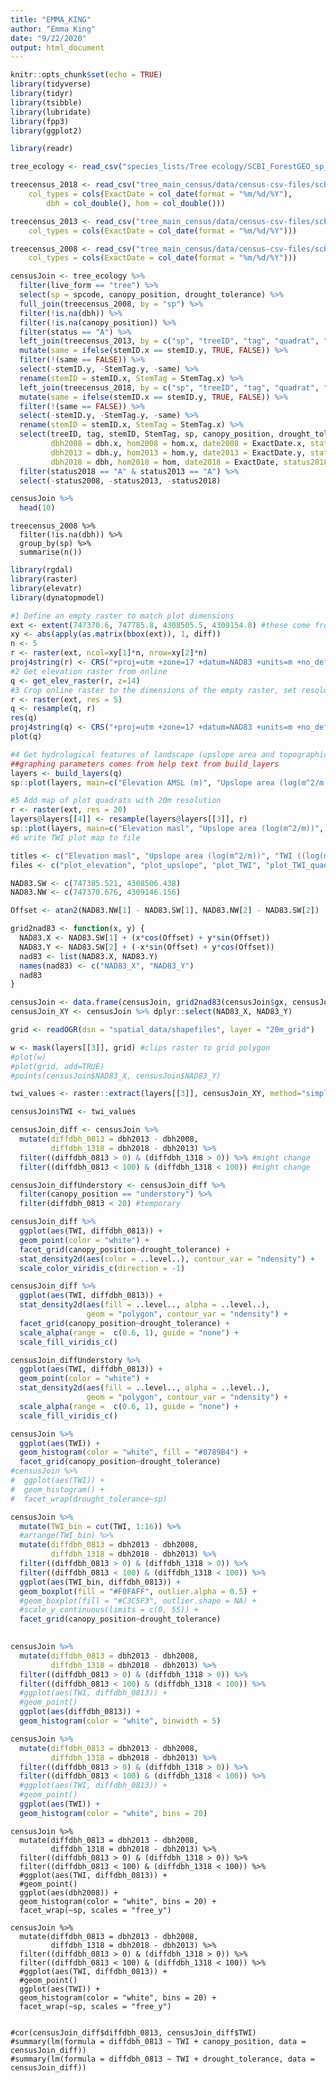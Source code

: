 ```yaml
---
title: "EMMA_KING"
author: "Emma King"
date: "9/22/2020"
output: html_document
---
```


```r
knitr::opts_chunk$set(echo = TRUE)
library(tidyverse)
library(tidyr)
library(tsibble)
library(lubridate)
library(fpp3)
library(ggplot2)
```

```r
library(readr)

tree_ecology <- read_csv("species_lists/Tree ecology/SCBI_ForestGEO_sp_ecology.csv")

treecensus_2018 <- read_csv("tree_main_census/data/census-csv-files/scbi.stem3.csv", 
    col_types = cols(ExactDate = col_date(format = "%m/%d/%Y"), 
        dbh = col_double(), hom = col_double()))

treecensus_2013 <- read_csv("tree_main_census/data/census-csv-files/scbi.stem2.csv", 
    col_types = cols(ExactDate = col_date(format = "%m/%d/%Y")))

treecensus_2008 <- read_csv("tree_main_census/data/census-csv-files/scbi.stem1.csv", 
    col_types = cols(ExactDate = col_date(format = "%m/%d/%Y")))
```

```r
censusJoin <- tree_ecology %>%
  filter(live_form == "tree") %>%
  select(sp = spcode, canopy_position, drought_tolerance) %>%
  full_join(treecensus_2008, by = "sp") %>%
  filter(!is.na(dbh)) %>%
  filter(!is.na(canopy_position)) %>%
  filter(status == "A") %>%
  left_join(treecensus_2013, by = c("sp", "treeID", "tag", "quadrat", "gx", "gy")) %>%
  mutate(same = ifelse(stemID.x == stemID.y, TRUE, FALSE)) %>%
  filter(!(same == FALSE)) %>%
  select(-stemID.y, -StemTag.y, -same) %>%
  rename(stemID = stemID.x, StemTag = StemTag.x) %>%
  left_join(treecensus_2018, by = c("sp", "treeID", "tag", "quadrat", "gx", "gy")) %>%
  mutate(same = ifelse(stemID.x == stemID.y, TRUE, FALSE)) %>%
  filter(!(same == FALSE)) %>%
  select(-stemID.y, -StemTag.y, -same) %>%
  rename(stemID = stemID.x, StemTag = StemTag.x) %>%
  select(treeID, tag, stemID, StemTag, sp, canopy_position, drought_tolerance, quadrat, gx, gy, 
         dbh2008 = dbh.x, hom2008 = hom.x, date2008 = ExactDate.x, status2008 = status.x,
         dbh2013 = dbh.y, hom2013 = hom.y, date2013 = ExactDate.y, status2013 = status.y,
         dbh2018 = dbh, hom2018 = hom, date2018 = ExactDate, status2018 = status) %>%
  filter(status2018 == "A" & status2013 == "A") %>%
  select(-status2008, -status2013, -status2018)

censusJoin %>%
  head(10)
```


```
treecensus_2008 %>%
  filter(!is.na(dbh)) %>%
  group_by(sp) %>%
  summarise(n())
```

```r
library(rgdal)
library(raster)
library(elevatr) 
library(dynatopmodel) 

#1 Define an empty raster to match plot dimensions
ext <- extent(747370.6, 747785.8, 4308505.5, 4309154.8) #these come from the grid shapefile and represent the tilted plot
xy <- abs(apply(as.matrix(bbox(ext)), 1, diff))
n <- 5
r <- raster(ext, ncol=xy[1]*n, nrow=xy[2]*n)
proj4string(r) <- CRS("+proj=utm +zone=17 +datum=NAD83 +units=m +no_defs +ellps=GRS80 +towgs84=0,0,0")
#2 Get elevation raster from online
q <- get_elev_raster(r, z=14)
#3 Crop online raster to the dimensions of the empty raster, set resolution to 5m
r <- raster(ext, res = 5)
q <- resample(q, r)
res(q)
proj4string(q) <- CRS("+proj=utm +zone=17 +datum=NAD83 +units=m +no_defs +ellps=GRS80 +towgs84=0,0,0") #q lost its crs in the resample function
plot(q)

#4 Get hydrological features of landscape (upslope area and topographical wetness index)
##graphing parameters comes from help text from build_layers
layers <- build_layers(q)
sp::plot(layers, main=c("Elevation AMSL (m)", "Upslope area (log(m^2/m))", "TWI ((log(m^2/m))"))

#5 Add map of plot quadrats with 20m resolution
r <- raster(ext, res = 20)
layers@layers[[4]] <- resample(layers@layers[[3]], r)
sp::plot(layers, main=c("Elevation masl", "Upslope area (log(m^2/m))", "TWI ((log(m^2/m))", "TWI per quadrat"))
#6 write TWI plot map to file

titles <- c("Elevation masl", "Upslope area (log(m^2/m))", "TWI ((log(m^2/m))", "TWI per quadrat")
files <- c("plot_elevation", "plot_upslope", "plot_TWI", "plot_TWI_quadrat")

NAD83.SW <- c(747385.521, 4308506.438)                     
NAD83.NW <- c(747370.676, 4309146.156)

Offset <- atan2(NAD83.NW[1] - NAD83.SW[1], NAD83.NW[2] - NAD83.SW[2])

grid2nad83 <- function(x, y) {
  NAD83.X <- NAD83.SW[1] + (x*cos(Offset) + y*sin(Offset))
  NAD83.Y <- NAD83.SW[2] + (-x*sin(Offset) + y*cos(Offset))
  nad83 <- list(NAD83.X, NAD83.Y)
  names(nad83) <- c("NAD83_X", "NAD83_Y")
  nad83
}

censusJoin <- data.frame(censusJoin, grid2nad83(censusJoin$gx, censusJoin$gy))
censusJoin_XY <- censusJoin %>% dplyr::select(NAD83_X, NAD83_Y)

grid <- readOGR(dsn = "spatial_data/shapefiles", layer = "20m_grid")

w <- mask(layers[[3]], grid) #clips raster to grid polygon
#plot(w)
#plot(grid, add=TRUE)
#points(censusJoin$NAD83_X, censusJoin$NAD83_Y)

twi_values <- raster::extract(layers[[3]], censusJoin_XY, method="simple") 

censusJoin$TWI <- twi_values
```

```r
censusJoin_diff <- censusJoin %>%
  mutate(diffdbh_0813 = dbh2013 - dbh2008,
         diffdbh_1318 = dbh2018 - dbh2013) %>%
  filter((diffdbh_0813 > 0) & (diffdbh_1318 > 0)) %>% #might change
  filter((diffdbh_0813 < 100) & (diffdbh_1318 < 100)) #might change

censusJoin_diffUnderstory <- censusJoin_diff %>%
  filter(canopy_position == "understory") %>%
  filter(diffdbh_0813 < 20) #temporary
```


```r
censusJoin_diff %>%
  ggplot(aes(TWI, diffdbh_0813)) +
  geom_point(color = "white") +
  facet_grid(canopy_position~drought_tolerance) + 
  stat_density2d(aes(color = ..level..), contour_var = "ndensity") +
  scale_color_viridis_c(direction = -1)

censusJoin_diff %>%
  ggplot(aes(TWI, diffdbh_0813)) +
  stat_density2d(aes(fill = ..level.., alpha = ..level..), 
                 geom = "polygon", contour_var = "ndensity") + 
  facet_grid(canopy_position~drought_tolerance) +
  scale_alpha(range =  c(0.6, 1), guide = "none") + 
  scale_fill_viridis_c()

censusJoin_diffUnderstory %>%
  ggplot(aes(TWI, diffdbh_0813)) +
  geom_point(color = "white") + 
  stat_density2d(aes(fill = ..level.., alpha = ..level..), 
                 geom = "polygon", contour_var = "ndensity") +
  scale_alpha(range =  c(0.6, 1), guide = "none") +
  scale_fill_viridis_c()
```


```r
censusJoin %>%
  ggplot(aes(TWI)) +
  geom_histogram(color = "white", fill = "#8789B4") +
  facet_grid(canopy_position~drought_tolerance)
#censusJoin %>%
#  ggplot(aes(TWI)) +
#  geom_histogram() +
#  facet_wrap(drought_tolerance~sp)

censusJoin %>%
  mutate(TWI_bin = cut(TWI, 1:16)) %>%
  #arrange(TWI_bin) %>%
  mutate(diffdbh_0813 = dbh2013 - dbh2008,
         diffdbh_1318 = dbh2018 - dbh2013) %>%
  filter((diffdbh_0813 > 0) & (diffdbh_1318 > 0)) %>%
  filter((diffdbh_0813 < 100) & (diffdbh_1318 < 100)) %>%
  ggplot(aes(TWI_bin, diffdbh_0813)) +
  geom_boxplot(fill = "#F0FAFF", outlier.alpha = 0.5) +
  #geom_boxplot(fill = "#C3C5F3", outlier.shape = NA) +
  #scale_y_continuous(limits = c(0, 55)) +
  facet_grid(canopy_position~drought_tolerance)
  
```



```r
censusJoin %>%
  mutate(diffdbh_0813 = dbh2013 - dbh2008,
         diffdbh_1318 = dbh2018 - dbh2013) %>%
  filter((diffdbh_0813 > 0) & (diffdbh_1318 > 0)) %>%
  filter((diffdbh_0813 < 100) & (diffdbh_1318 < 100)) %>%
  #ggplot(aes(TWI, diffdbh_0813)) +
  #geom_point()
  ggplot(aes(diffdbh_0813)) +
  geom_histogram(color = "white", binwidth = 5)

censusJoin %>%
  mutate(diffdbh_0813 = dbh2013 - dbh2008,
         diffdbh_1318 = dbh2018 - dbh2013) %>%
  filter((diffdbh_0813 > 0) & (diffdbh_1318 > 0)) %>%
  filter((diffdbh_0813 < 100) & (diffdbh_1318 < 100)) %>%
  #ggplot(aes(TWI, diffdbh_0813)) +
  #geom_point()
  ggplot(aes(TWI)) +
  geom_histogram(color = "white", bins = 20)
```


```
censusJoin %>%
  mutate(diffdbh_0813 = dbh2013 - dbh2008,
         diffdbh_1318 = dbh2018 - dbh2013) %>%
  filter((diffdbh_0813 > 0) & (diffdbh_1318 > 0)) %>%
  filter((diffdbh_0813 < 100) & (diffdbh_1318 < 100)) %>%
  #ggplot(aes(TWI, diffdbh_0813)) +
  #geom_point()
  ggplot(aes(dbh2008)) +
  geom_histogram(color = "white", bins = 20) +
  facet_wrap(~sp, scales = "free_y")

censusJoin %>%
  mutate(diffdbh_0813 = dbh2013 - dbh2008,
         diffdbh_1318 = dbh2018 - dbh2013) %>%
  filter((diffdbh_0813 > 0) & (diffdbh_1318 > 0)) %>%
  filter((diffdbh_0813 < 100) & (diffdbh_1318 < 100)) %>%
  #ggplot(aes(TWI, diffdbh_0813)) +
  #geom_point()
  ggplot(aes(TWI)) +
  geom_histogram(color = "white", bins = 20) +
  facet_wrap(~sp, scales = "free_y")


#cor(censusJoin_diff$diffdbh_0813, censusJoin_diff$TWI)
#summary(lm(formula = diffdbh_0813 ~ TWI + canopy_position, data = censusJoin_diff))
#summary(lm(formula = diffdbh_0813 ~ TWI + drought_tolerance, data = censusJoin_diff))
```